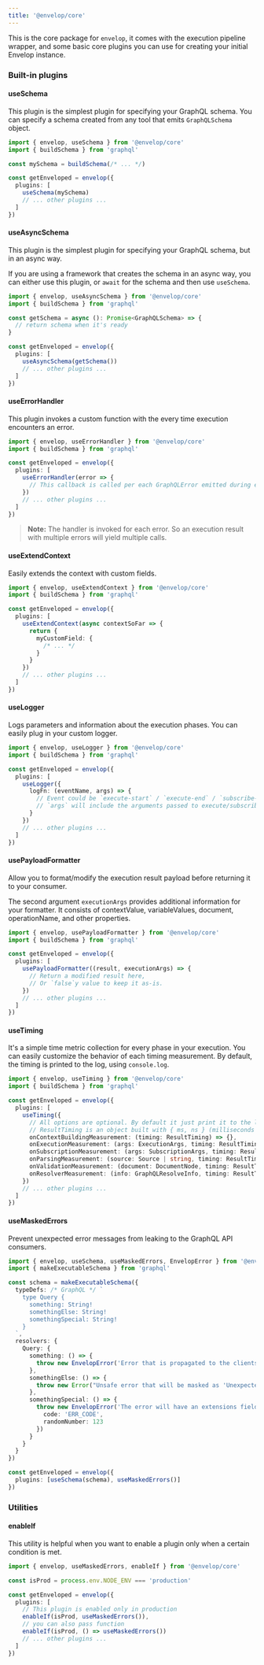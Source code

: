 ```yaml
---
title: '@envelop/core'
---
```


This is the core package for `envelop`, it comes with the execution pipeline wrapper, and some basic core plugins you can use for creating your initial Envelop instance.

### Built-in plugins

#### useSchema

This plugin is the simplest plugin for specifying your GraphQL schema. You can specify a schema created from any tool that emits `GraphQLSchema` object.

```ts
import { envelop, useSchema } from '@envelop/core'
import { buildSchema } from 'graphql'

const mySchema = buildSchema(/* ... */)

const getEnveloped = envelop({
  plugins: [
    useSchema(mySchema)
    // ... other plugins ...
  ]
})
```

#### useAsyncSchema

This plugin is the simplest plugin for specifying your GraphQL schema, but in an async way.

If you are using a framework that creates the schema in an async way, you can either use this plugin, or `await` for the schema and then use `useSchema`.

```ts
import { envelop, useAsyncSchema } from '@envelop/core'
import { buildSchema } from 'graphql'

const getSchema = async (): Promise<GraphQLSchema> => {
  // return schema when it's ready
}

const getEnveloped = envelop({
  plugins: [
    useAsyncSchema(getSchema())
    // ... other plugins ...
  ]
})
```

#### useErrorHandler

This plugin invokes a custom function with the every time execution encounters an error.

```ts
import { envelop, useErrorHandler } from '@envelop/core'
import { buildSchema } from 'graphql'

const getEnveloped = envelop({
  plugins: [
    useErrorHandler(error => {
      // This callback is called per each GraphQLError emitted during execution phase
    })
    // ... other plugins ...
  ]
})
```

> **Note:** The handler is invoked for each error. So an execution result with multiple errors will yield multiple calls.

#### useExtendContext

Easily extends the context with custom fields.

```ts
import { envelop, useExtendContext } from '@envelop/core'
import { buildSchema } from 'graphql'

const getEnveloped = envelop({
  plugins: [
    useExtendContext(async contextSoFar => {
      return {
        myCustomField: {
          /* ... */
        }
      }
    })
    // ... other plugins ...
  ]
})
```

#### useLogger

Logs parameters and information about the execution phases. You can easily plug in your custom logger.

```ts
import { envelop, useLogger } from '@envelop/core'
import { buildSchema } from 'graphql'

const getEnveloped = envelop({
  plugins: [
    useLogger({
      logFn: (eventName, args) => {
        // Event could be `execute-start` / `execute-end` / `subscribe-start` / `subscribe-end`
        // `args` will include the arguments passed to execute/subscribe (in case of "start" event) and additional result in case of "end" event.
      }
    })
    // ... other plugins ...
  ]
})
```

#### usePayloadFormatter

Allow you to format/modify the execution result payload before returning it to your consumer.

The second argument `executionArgs` provides additional information for your formatter. It consists of contextValue, variableValues, document, operationName, and other properties.

```ts
import { envelop, usePayloadFormatter } from '@envelop/core'
import { buildSchema } from 'graphql'

const getEnveloped = envelop({
  plugins: [
    usePayloadFormatter((result, executionArgs) => {
      // Return a modified result here,
      // Or `false`y value to keep it as-is.
    })
    // ... other plugins ...
  ]
})
```

#### useTiming

It's a simple time metric collection for every phase in your execution. You can easily customize the behavior of each timing measurement. By default, the timing is printed to the log, using `console.log`.

```ts
import { envelop, useTiming } from '@envelop/core'
import { buildSchema } from 'graphql'

const getEnveloped = envelop({
  plugins: [
    useTiming({
      // All options are optional. By default it just print it to the log.
      // ResultTiming is an object built with { ms, ns } (milliseconds and nanoseconds)
      onContextBuildingMeasurement: (timing: ResultTiming) => {},
      onExecutionMeasurement: (args: ExecutionArgs, timing: ResultTiming) => {},
      onSubscriptionMeasurement: (args: SubscriptionArgs, timing: ResultTiming) => {},
      onParsingMeasurement: (source: Source | string, timing: ResultTiming) => {},
      onValidationMeasurement: (document: DocumentNode, timing: ResultTiming) => {},
      onResolverMeasurement: (info: GraphQLResolveInfo, timing: ResultTiming) => {}
    })
    // ... other plugins ...
  ]
})
```

#### useMaskedErrors

Prevent unexpected error messages from leaking to the GraphQL API consumers.

```ts
import { envelop, useSchema, useMaskedErrors, EnvelopError } from '@envelop/core'
import { makeExecutableSchema } from 'graphql'

const schema = makeExecutableSchema({
  typeDefs: /* GraphQL */ `
    type Query {
      something: String!
      somethingElse: String!
      somethingSpecial: String!
    }
  `,
  resolvers: {
    Query: {
      something: () => {
        throw new EnvelopError('Error that is propagated to the clients.')
      },
      somethingElse: () => {
        throw new Error("Unsafe error that will be masked as 'Unexpected Error.'.")
      },
      somethingSpecial: () => {
        throw new EnvelopError('The error will have an extensions field.', {
          code: 'ERR_CODE',
          randomNumber: 123
        })
      }
    }
  }
})

const getEnveloped = envelop({
  plugins: [useSchema(schema), useMaskedErrors()]
})
```

### Utilities

#### enableIf

This utility is helpful when you want to enable a plugin only when a certain condition is met.

```ts
import { envelop, useMaskedErrors, enableIf } from '@envelop/core'

const isProd = process.env.NODE_ENV === 'production'

const getEnveloped = envelop({
  plugins: [
    // This plugin is enabled only in production
    enableIf(isProd, useMaskedErrors()),
    // you can also pass function
    enableIf(isProd, () => useMaskedErrors())
    // ... other plugins ...
  ]
})
```
